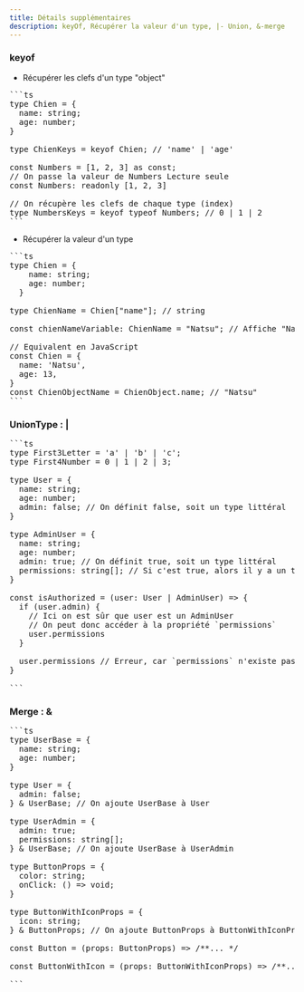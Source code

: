 ```yaml
---
title: Détails supplémentaires
description: keyOf, Récupérer la valeur d'un type, |- Union, &-merge
---
```


### keyof

- Récupérer les clefs d'un type "object"

<Pre>
```ts
type Chien = {
  name: string;
  age: number;
}

type ChienKeys = keyof Chien; // 'name' | 'age'

const Numbers = [1, 2, 3] as const;
// On passe la valeur de Numbers Lecture seule
const Numbers: readonly [1, 2, 3]

// On récupère les clefs de chaque type (index)
type NumbersKeys = keyof typeof Numbers; // 0 | 1 | 2
```
</Pre>

- Récupérer la valeur d'un type

<Pre>
```ts
type Chien = {
    name: string;
    age: number;
  }
  
type ChienName = Chien["name"]; // string
  
const chienNameVariable: ChienName = "Natsu"; // Affiche "Natsu"

// Equivalent en JavaScript
const Chien = {
  name: 'Natsu',
  age: 13,
}
const ChienObjectName = ChienObject.name; // "Natsu"
```
</Pre>

### UnionType : |

<Pre>
```ts
type First3Letter = 'a' | 'b' | 'c';
type First4Number = 0 | 1 | 2 | 3;

type User = {
  name: string;
  age: number;
  admin: false; // On définit false, soit un type littéral
}

type AdminUser = {
  name: string;
  age: number;
  admin: true; // On définit true, soit un type littéral
  permissions: string[]; // Si c'est true, alors il y a un tableau de string `permissions`
}

const isAuthorized = (user: User | AdminUser) => {
  if (user.admin) {
    // Ici on est sûr que user est un AdminUser
    // On peut donc accéder à la propriété `permissions`
    user.permissions
  }

  user.permissions // Erreur, car `permissions` n'existe pas sur User
}

```
</Pre>

### Merge : &

<Pre>
```ts
type UserBase = {
  name: string;
  age: number;
}

type User = {
  admin: false;
} & UserBase; // On ajoute UserBase à User

type UserAdmin = {
  admin: true;
  permissions: string[];
} & UserBase; // On ajoute UserBase à UserAdmin

type ButtonProps = {
  color: string;
  onClick: () => void;
}

type ButtonWithIconProps = {
  icon: string;
} & ButtonProps; // On ajoute ButtonProps à ButtonWithIconProps

const Button = (props: ButtonProps) => /**... */

const ButtonWithIcon = (props: ButtonWithIconProps) => /**... */

```
</Pre>
